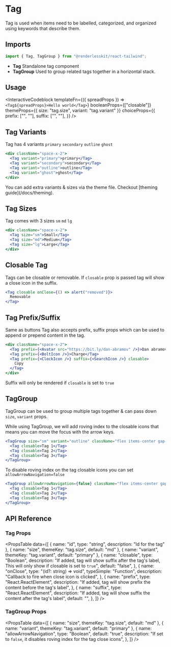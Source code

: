 
# Tag

Tag is used when items need to be labelled, categorized, and organized using
keywords that describe them.

<ComponentLinks github="tag" theme="tag" story="primitives-tag" />

## Imports

```js
import { Tag, TagGroup } from "@renderlesskit/react-tailwind";
```

- **Tag** Standalone tag component
- **TagGroup** Used to group related tags together in a horizontal stack.

## Usage

<InteractiveCodeblock
  templateFn={({ spreadProps }) => `<Tag${spreadProps}>Hello world</Tag>`}
  booleanProps={["closable"]}
  themeProps={{ size: "tag.size", variant: "tag.variant" }}
  choiceProps={{
    prefix: ["<SearchIcon />", "<ClockIcon />"],
    suffix: ["<SearchIcon />", "<ClockIcon />"],
  }}
/>

## Tag Variants

Tag has 4 variants `primary` `secondary` `outline` `ghost`

```jsx live
<div className="space-x-2">
  <Tag variant="primary">primary</Tag>
  <Tag variant="secondary">secondary</Tag>
  <Tag variant="outline">outline</Tag>
  <Tag variant="ghost">ghost</Tag>
</div>
```

<Callout>
  You can add extra variants & sizes via the theme file. Checkout [theming
  guide](/docs/theming).
</Callout>

## Tag Sizes

Tag comes with 3 sizes `sm` `md` `lg`

```jsx live
<div className="space-x-2">
  <Tag size="sm">Small</Tag>
  <Tag size="md">Medium</Tag>
  <Tag size="lg">Large</Tag>
</div>
```

## Closable Tag

Tags can be closable or removable. If `closable` prop is passed tag will show a
close icon in the suffix.

```jsx live
<Tag closable onClose={() => alert("removed")}>
  Removable
</Tag>
```

## Tag Prefix/Suffix

Same as buttons Tag also accepts prefix, suffix props which can be used to
append or prepend content in the tag.

```jsx live
<div className="space-x-2">
  <Tag prefix={<Avatar src="https://bit.ly/dan-abramov" />}>Dan abramov</Tag>
  <Tag prefix={<BoltIcon />}>Charge</Tag>
  <Tag prefix={<ClockIcon />} suffix={<SearchIcon />} closable>
    Copy
  </Tag>
</div>
```

<Callout>Suffix will only be rendered if `closable` is set to `true`</Callout>

## TagGroup

TagGroup can be used to group multiple tags together & can pass down `size`,
`variant` props.

While using TagGroup, we will add roving index to the closable icons that means
you can move the focus with the arrow keys.

```jsx live
<TagGroup size="sm" variant="outline" className="flex items-center gap-1">
  <Tag closable>Tag 1</Tag>
  <Tag closable>Tag 2</Tag>
  <Tag closable>Tag 3</Tag>
</TagGroup>
```

To disable roving index on the tag closable icons you can set
`allowArrowNavigation=false`

```jsx live
<TagGroup allowArrowNavigation={false} className="flex items-center gap-1">
  <Tag closable>Tag 1</Tag>
  <Tag closable>Tag 2</Tag>
  <Tag closable>Tag 3</Tag>
</TagGroup>
```

## API Reference

### Tag Props

<PropsTable
  data={[
    { name: "id", type: "string", description: "Id for the tag" },
    { name: "size", themeKey: "tag.size", default: "md" },
    { name: "variant", themeKey: "tag.variant", default: "primary" },
    {
      name: "closable",
      type: "Boolean",
      description:
        "If added, tag will show suffix after the tag's label, This will only show if closable is set to `true`",
      default: "false",
    },
    {
      name: "onClose",
      type: "(id?: string) => void",
      typeSimple: "Function",
      description: "Callback to fire when close icon is clicked",
    },
    {
      name: "prefix",
      type: "React.ReactElement",
      description:
        "If added, tag will show prefix the content before the tag's label",
    },
    {
      name: "suffix",
      type: "React.ReactElement",
      description:
        "If added, tag will show suffix the content after the tag's label",
      default: "<CloseIcon />",
    },
  ]}
/>

### TagGroup Props

<PropsTable
  data={[
    { name: "size", themeKey: "tag.size", default: "md" },
    { name: "variant", themeKey: "tag.variant", default: "primary" },
    {
      name: "allowArrowNavigation",
      type: "Boolean",
      default: "true",
      description:
        "If set to `false`, it disables roving index for the tag close icons",
    },
  ]}
/>
